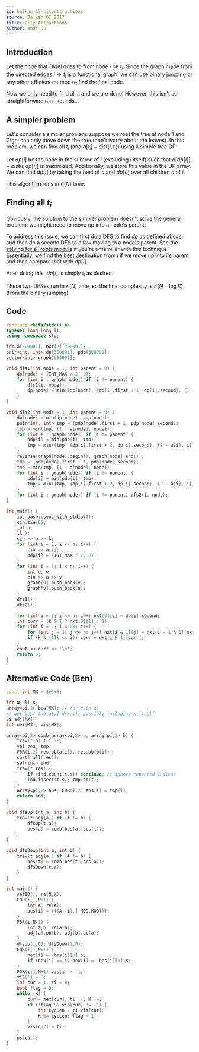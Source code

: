 ```yaml
---
id: balkan-17-cityattractions
source: Balkan OI 2017
title: City Attractions
author: Andi Qu
---
```


## Introduction

Let the node that Gigel goes to from node $i$ be $t_i$. Since the graph made from the directed edges $i \rightarrow t_i$ is a [functional graph](/silver/func-graphs), we can use [binary jumping](/plat/binjump) or any other efficient method to find the final node.

Now we only need to find all $t_i$ and we are done! However, this isn't as straightforward as it sounds...

## A simpler problem

Let's consider a simpler problem: suppose we root the tree at node $1$ and Gigel can only move down the tree (don't worry about the leaves). In this problem, we can find all $t_i$ (and $a[t_i] - dist(i, t_i)$) using a simple tree DP:

Let $dp[i]$ be the node in the subtree of $i$ (excluding $i$ itself) such that $a[dp[i]] - dist(i, dp[i])$ is maximized. Additionally, we store this value in the DP array. We can find $dp[i]$ by taking the best of $c$ and $dp[c]$ over all children $c$ of $i$.

This algorithm runs in $\mathcal{O}(N)$ time.

## Finding all $t_i$

Obviously, the solution to the simpler problem doesn't solve the general problem: we might need to move up into a node's parent!

To address this issue, we can first do a DFS to find $dp$ as defined above, and then do a second DFS to allow moving to a node's parent. See the [solving for all roots module](/gold/all-roots) if you're unfamiliar with this technique. Essentially, we find the best destination from $i$ if we move up into $i$'s parent and then compare that with $dp[i]$.

After doing this, $dp[i]$ is simply $t_i$ as desired.

These two DFSes run in $\mathcal{O}(N)$ time, so the final complexity is $\mathcal{O}(N + \log K)$ (from the binary jumping).

## Code

```cpp
#include <bits/stdc++.h>
typedef long long ll;
using namespace std;

int a[300001], nxt[2][300001];
pair<int, int> dp[300001], pdp[300001];
vector<int> graph[300001];

void dfs1(int node = 1, int parent = 0) {
    dp[node] = {INT_MAX / 2, 0};
    for (int i : graph[node]) if (i != parent) {
        dfs1(i, node);
        dp[node] = min({dp[node], {dp[i].first + 1, dp[i].second}, {1 - a[i], i}});
    }
}

void dfs2(int node = 1, int parent = 0) {
    dp[node] = min(dp[node], pdp[node]);
    pair<int, int> tmp = {pdp[node].first + 1, pdp[node].second};
    tmp = min(tmp, {1 - a[node], node});
    for (int i : graph[node]) if (i != parent) {
        pdp[i] = min(pdp[i], tmp);
        tmp = min({tmp, {dp[i].first + 2, dp[i].second}, {2 - a[i], i}});
    }
    reverse(graph[node].begin(), graph[node].end());
    tmp = {pdp[node].first + 1, pdp[node].second};
    tmp = min(tmp, {1 - a[node], node});
    for (int i : graph[node]) if (i != parent) {
        pdp[i] = min(pdp[i], tmp);
        tmp = min({tmp, {dp[i].first + 2, dp[i].second}, {2 - a[i], i}});
    }
    for (int i : graph[node]) if (i != parent) dfs2(i, node);
}

int main() {
    ios_base::sync_with_stdio(0);
    cin.tie(0);
    int n;
    ll k;
    cin >> n >> k;
    for (int i = 1; i <= n; i++) {
        cin >> a[i];
        pdp[i] = {INT_MAX / 2, 0};
    }
    for (int i = 1; i < n; i++) {
        int u, v;
        cin >> u >> v;
        graph[u].push_back(v);
        graph[v].push_back(u);
    }
    dfs1();
    dfs2();

    for (int i = 1; i <= n; i++) nxt[0][i] = dp[i].second;
    int curr = (k & 1 ? nxt[0][1] : 1);
    for (int i = 1; i < 63; i++) {
        for (int j = 1; j <= n; j++) nxt[i & 1][j] = nxt[i - 1 & 1][nxt[i - 1 & 1][j]];
        if (k & (1ll << i)) curr = nxt[i & 1][curr];
    }
    cout << curr << '\n';
    return 0;
}
```

## Alternative Code (Ben)

```cpp
const int MX = 3e5+5;

int N; ll K;
array<pi,2> bes[MX]; // for each x,
// get best two a[y]-d(x,y), possibly including x itself
vi adj[MX];
int nex[MX], vis[MX];

array<pi,2> comb(array<pi,2> a, array<pi,2> b) {
    trav(t,b) t.f --;
    vpi res, tmp; 
    F0R(i,2) res.pb(a[i]), res.pb(b[i]);
    sort(rall(res));
    set<int> ind;
    trav(t,res) {
        if (ind.count(t.s)) continue; // ignore repeated indices
        ind.insert(t.s); tmp.pb(t);
    }
    array<pi,2> ans; F0R(i,2) ans[i] = tmp[i];
    return ans;
}

void dfsUp(int a, int b) {
    trav(t,adj[a]) if (t != b) {
        dfsUp(t,a);
        bes[a] = comb(bes[a],bes[t]);
    }
}

void dfsDown(int a, int b) {
    trav(t,adj[a]) if (t != b) {
        bes[t] = comb(bes[t],bes[a]);
        dfsDown(t,a);
    }
}

int main() {
    setIO(); re(N,K);
    FOR(i,1,N+1) {
        int A; re(A);
        bes[i] = {{{A,-i},{-MOD,MOD}}};
    }
    F0R(i,N-1) {
        int a,b; re(a,b);
        adj[a].pb(b), adj[b].pb(a);
    }
    dfsUp(1,0); dfsDown(1,0);
    FOR(i,1,N+1) {
        nex[i] = -bes[i][0].s;
        if (nex[i] == i) nex[i] = -bes[i][1].s;
    }
    FOR(i,1,N+1) vis[i] = -1;
    vis[1] = 0;
    int cur = 1, ti = 0;
    bool flag = 0;
    while (K) {
        cur = nex[cur]; ti ++; K --;
        if (!flag && vis[cur] != -1) {
            int cycLen = ti-vis[cur];
            K %= cycLen; flag = 1;
        }
        vis[cur] = ti;
    }
    ps(cur);
}
```